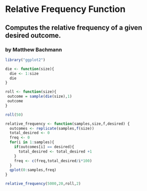 # Relative Frequency Function
## Computes the relative frequency of a given desired outcome.
### by Matthew Bachmann


```r
library("ggplot2")
```

```r

die <- function(size){
  die <- 1:size
  die
}

roll <- function(size){
 outcome = sample(die(size),1)
 outcome
}

roll(50)

```

```r
relative_frequency <- function(samples,size,f,desired) {
  outcomes <- replicate(samples,f(size))
  total_desired <- 0
  freq <- 0
  for(i in 1:samples){
    if(outcomes[i] == desired){
      total_desired <- total_desired +1
    }
    freq <- c(freq,total_desired/i*100)
  }
  qplot(0:samples,freq)
}

relative_frequency(5000,20,roll,2)
``` 

